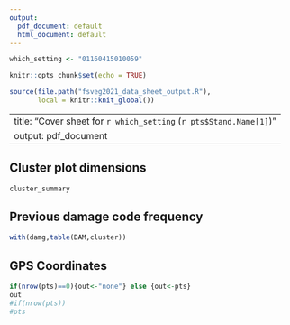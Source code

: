 ```yaml
---
output:
  pdf_document: default
  html_document: default
---
```


```r
which_setting <- "01160415010059"
```

```r
knitr::opts_chunk$set(echo = TRUE)
```

```r
source(file.path("fsveg2021_data_sheet_output.R"),
       local = knitr::knit_global())

```

---
title: "Cover sheet for `r which_setting` (`r pts$Stand.Name[1]`)"
output: pdf_document
---

## Cluster plot dimensions

```r
cluster_summary
```

## Previous damage code frequency

```r
with(damg,table(DAM,cluster))
```


## GPS Coordinates

```r
if(nrow(pts)==0){out<-"none"} else {out<-pts}
out
#if(nrow(pts))
#pts
```